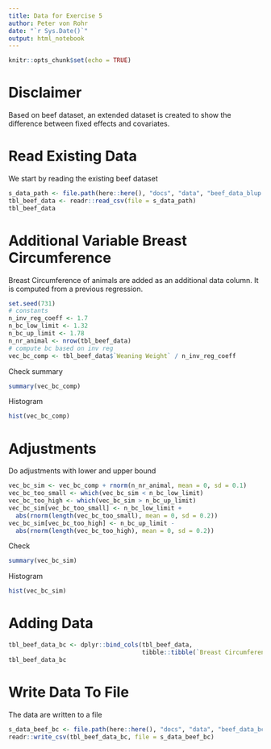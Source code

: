 ```yaml
---
title: Data for Exercise 5
author: Peter von Rohr
date: "`r Sys.Date()`"
output: html_notebook
---
```


```r
knitr::opts_chunk$set(echo = TRUE)
```

# Disclaimer
Based on beef dataset, an extended dataset is created to show the difference between fixed effects and covariates. 


# Read Existing Data
We start by reading the existing beef dataset

```r
s_data_path <- file.path(here::here(), "docs", "data", "beef_data_blup.csv")
tbl_beef_data <- readr::read_csv(file = s_data_path)
tbl_beef_data
```


# Additional Variable Breast Circumference
Breast Circumference of animals are added as an additional data column. It is computed from a previous regression. 

```r
set.seed(731)
# constants
n_inv_reg_coeff <- 1.7
n_bc_low_limit <- 1.32
n_bc_up_limit <- 1.78
n_nr_animal <- nrow(tbl_beef_data)
# compute bc based on inv reg
vec_bc_comp <- tbl_beef_data$`Weaning Weight` / n_inv_reg_coeff
```

Check summary

```r
summary(vec_bc_comp)
```

Histogram

```r
hist(vec_bc_comp)
```


# Adjustments
Do adjustments with lower and upper bound

```r
vec_bc_sim <- vec_bc_comp + rnorm(n_nr_animal, mean = 0, sd = 0.1)
vec_bc_too_small <- which(vec_bc_sim < n_bc_low_limit)
vec_bc_too_high <- which(vec_bc_sim > n_bc_up_limit)
vec_bc_sim[vec_bc_too_small] <- n_bc_low_limit + 
  abs(rnorm(length(vec_bc_too_small), mean = 0, sd = 0.2))
vec_bc_sim[vec_bc_too_high] <- n_bc_up_limit - 
  abs(rnorm(length(vec_bc_too_high), mean = 0, sd = 0.2))
```

Check

```r
summary(vec_bc_sim)
```

Histogram

```r
hist(vec_bc_sim)
```

# Adding Data

```r
tbl_beef_data_bc <- dplyr::bind_cols(tbl_beef_data, 
                                     tibble::tibble(`Breast Circumference` = round(vec_bc_sim, digits = 2)))
tbl_beef_data_bc
```


# Write Data To File
The data are written to a file

```r
s_data_beef_bc <- file.path(here::here(), "docs", "data", "beef_data_bc.csv")
readr::write_csv(tbl_beef_data_bc, file = s_data_beef_bc)
```

